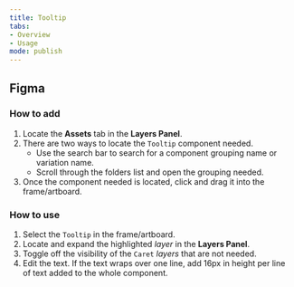 ```yaml
---
title: Tooltip 
tabs: 
- Overview
- Usage
mode: publish
---
```



## Figma


### How to add

1. Locate the **Assets** tab in the **Layers Panel**.
2. There are two ways to locate the `Tooltip` component needed. 
	* Use the search bar to search for a component grouping name or variation name.
	* Scroll through the folders list and open the grouping needed.
3. Once the component needed is located, click and drag it into the frame/artboard. 


### How to use

1. Select the `Tooltip` in the frame/artboard. 
2. Locate and expand the highlighted *layer* in the **Layers Panel**.
3. Toggle off the visibility of the `Caret` *layers* that are not needed.
4. Edit the text. If the text wraps over one line, add 16px in height per line of text added to the whole component.
